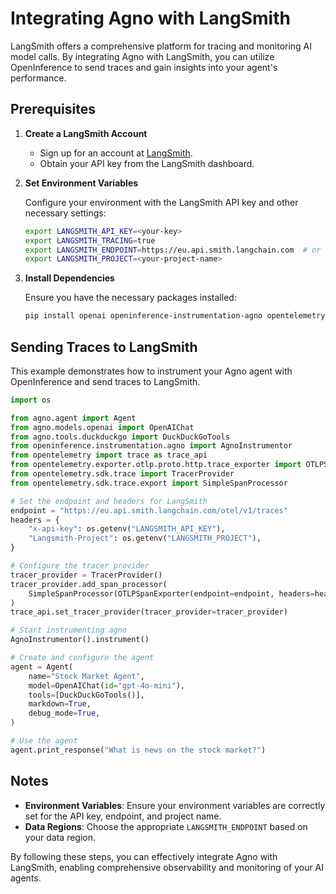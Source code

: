 # Integrating Agno with LangSmith

LangSmith offers a comprehensive platform for tracing and monitoring AI model calls. By integrating Agno with LangSmith, you can utilize OpenInference to send traces and gain insights into your agent's performance.

## Prerequisites

1. **Create a LangSmith Account**

   - Sign up for an account at [LangSmith](https://smith.langchain.com).
   - Obtain your API key from the LangSmith dashboard.

2. **Set Environment Variables**

   Configure your environment with the LangSmith API key and other necessary settings:

   ```bash
   export LANGSMITH_API_KEY=<your-key>
   export LANGSMITH_TRACING=true
   export LANGSMITH_ENDPOINT=https://eu.api.smith.langchain.com  # or https://api.smith.langchain.com for US
   export LANGSMITH_PROJECT=<your-project-name>
   ```

3. **Install Dependencies**

   Ensure you have the necessary packages installed:

   ```bash
   pip install openai openinference-instrumentation-agno opentelemetry-sdk opentelemetry-exporter-otlp
   ```

## Sending Traces to LangSmith

This example demonstrates how to instrument your Agno agent with OpenInference and send traces to LangSmith.

```python
import os

from agno.agent import Agent
from agno.models.openai import OpenAIChat
from agno.tools.duckduckgo import DuckDuckGoTools
from openinference.instrumentation.agno import AgnoInstrumentor
from opentelemetry import trace as trace_api
from opentelemetry.exporter.otlp.proto.http.trace_exporter import OTLPSpanExporter
from opentelemetry.sdk.trace import TracerProvider
from opentelemetry.sdk.trace.export import SimpleSpanProcessor

# Set the endpoint and headers for LangSmith
endpoint = "https://eu.api.smith.langchain.com/otel/v1/traces"
headers = {
    "x-api-key": os.getenv("LANGSMITH_API_KEY"),
    "Langsmith-Project": os.getenv("LANGSMITH_PROJECT"),
}

# Configure the tracer provider
tracer_provider = TracerProvider()
tracer_provider.add_span_processor(
    SimpleSpanProcessor(OTLPSpanExporter(endpoint=endpoint, headers=headers))
)
trace_api.set_tracer_provider(tracer_provider=tracer_provider)

# Start instrumenting agno
AgnoInstrumentor().instrument()

# Create and configure the agent
agent = Agent(
    name="Stock Market Agent",
    model=OpenAIChat(id="gpt-4o-mini"),
    tools=[DuckDuckGoTools()],
    markdown=True,
    debug_mode=True,
)

# Use the agent
agent.print_response("What is news on the stock market?")
```

## Notes

- **Environment Variables**: Ensure your environment variables are correctly set for the API key, endpoint, and project name.
- **Data Regions**: Choose the appropriate `LANGSMITH_ENDPOINT` based on your data region.

By following these steps, you can effectively integrate Agno with LangSmith, enabling comprehensive observability and monitoring of your AI agents.